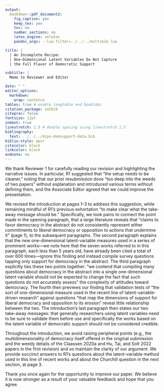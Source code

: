 ```yaml
---
output: 
  bookdown::pdf_document2:
    fig_caption: yes
    keep_tex: yes
    toc: no
    number_sections: no
    latex_engine: xelatex
    pandoc_args: --lua-filter=../../../multibib.lua

title: |
  | An Incomplete Recipe: 
  | One-Dimensional Latent Variables Do Not Capture
  | the Full Flavor of Democratic Support

subtitle: |
  Memo to Reviewer and Editor

date: " "
editor_options: 
  markdown: 
    wrap: sentence
tables: true # enable longtable and booktabs
citation_package: natbib
citeproc: false
fontsize: 12pt
indent: true
linestretch: 1.5 # double spacing using linestretch 1.5
bibliography:
  text: ../../../dcpo-demsupport-data.bib
biblio-style: apsr
citecolor: black
linkcolor: black
endnote: no
---
```


We thank Reviewer 1 for carefully reading our revision and highlighting the narrative issues.
In particular, R1 suggested that "the setup needs to be cleaner," noting that our prior resubmission dove "too deep into the weeds of two papers" without explanation and introduced various terms without defining them, and the Associate Editor agreed that we could improve the presentation.

We revised the introduction at pages 1-3 to address this suggestion, while remaining mindful of R1's previous exhortation "to make clear what the take-away message should be."
Specifically, we took pains to connect the point made in the opening paragraph, that a large literature reveals that "claims to favor democracy in the abstract do not consistently represent either commitments to _liberal_ democracy or opposition to actions that undermine it" (page 1), to the subsequent paragraphs.
The second paragraph explains that the new one-dimensional latent-variable measures used in a series of prominent works---we note here that the seven works referred to in this paragraph, each less than 5 years old, have already been cited a total of over 600 times---ignore this finding and instead compile survey questions tapping only support for democracy in the abstract.
The third paragraph explicitly ties these two points together: "we contend that compiling many questions about democracy in the abstract into a single one-dimensional latent variable should not be expected to change the fact that such questions do not accurately assess" the complexity of attitudes toward democracy.
The fourth then previews our finding that validation tests of "the sort of one-dimensional measure used in the recent line of latent-variable-driven research" against questions "that map the dimensions of support for liberal democracy and opposition to its erosion" reveal little relationship between the two.
The introduction's last paragraph then states our two take-away messages: that generally researchers using latent variables need to be sure to validate them before use and specifically the works based on the latent variable of democratic support should not be considered credible.

Throughout the introduction, we avoid raising peripheral points (e.g., the multidimensionality of democracy itself offered in the original submission and the weedy details of the Claassen 2020a and Hu, Tai, and Solt 2022 papers in the first revision) and so maintain the clarity of our argument.
We provide succinct answers to R1's questions about the latent-variable method used in this line of recent works and about the Churchill question in the next section, at page 3.


Thank you once again for the opportunity to improve our paper. 
We believe it is now stronger as a result of your valuable feedback and hope that you agree.


